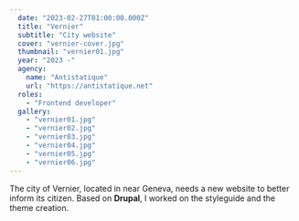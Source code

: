 ```yaml
---
  date: "2023-02-27T01:00:00.000Z"
  title: "Vernier"
  subtitle: "City website"
  cover: "vernier-cover.jpg"
  thumbnail: "vernier01.jpg"
  year: "2023 -"
  agency:
    name: "Antistatique"
    url: "https://antistatique.net"
  roles:
    - "Frontend developer"
  gallery:
    - "vernier01.jpg"
    - "vernier02.jpg"
    - "vernier03.jpg"
    - "vernier04.jpg"
    - "vernier05.jpg"
    - "vernier06.jpg"
---
```


The city of Vernier, located in near Geneva, needs a new website to better inform its citizen. Based on **Drupal**, I worked on the styleguide and the theme creation.

